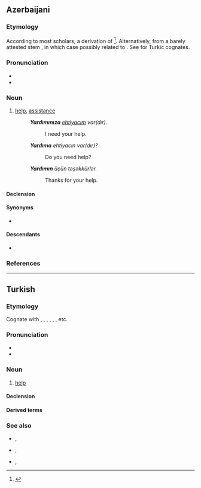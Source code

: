 ==Azerbaijani==
{{az-variant|c=јардым|r=yardım|a=}}

===Etymology===
According to most scholars, a derivation of {{der|az|fa|یار|tr=yâr}}<ref>{{R:trk:ESTJa|vol=IV|pages=142-143}}</ref>. 
Alternatively, from a barely attested stem {{m|und|*yar-|}}, in which case possibly related to {{m|trk-cmn|*yara-||to be good enough}}. See {{cog|tr|yardım}} for Turkic cognates.

===Pronunciation===
* {{IPA|az|[jɑrdɯm]}}
* {{hyphenation|az|yar|dım}}

===Noun===
{{az-noun|ı|lar}}

# [[help]], [[assistance]]
#: '''''Yardımınıza''' [[ehtiyac|ehtiyacım]] var(dır)''.
#:: I need your {{lb|az|plural}} help.
#: '''''Yardıma''' ehtiyacın var(dır)?''
#:: Do you {{lb|az|singular}} need help?
#: '''''Yardımın''' üçün təşəkkürlər.''
#:: Thanks for your {{lb|az|singular}} help.

====Declension====
{{az-latin-noun-decl|c|ı}}

====Synonyms====
* {{l|az|kömək}}

====Descendants====
* {{desc|fa|یاردم|bor=1|tr=yârdom, yârdum}}

===References===
<references/>

----

==Turkish==

===Etymology===
Cognate with {{cog|ba|ярҙам}}, {{cog|ky|жардам}},
{{cog|uz|yordam}},
{{cog|ug|ياردەم|}},
{{cog|tk|ýardam}},
{{cog|kk|жәрдем||help, assistance}}, etc.

===Pronunciation===
* {{IPA|tr|[jɑɾˈd̪ɯm]}}
* {{hyphenation|tr|yar|dım}}

===Noun===
{{tr-noun|ı|lar}}

# [[help]]

====Declension====
{{tr-infl-noun-c|ı|poss=1}}

====Derived terms====
{{der4|tr|yardım etmek|yardımcı|yardımcılık|yardımsever}}

===See also===
* {{l|tr|yardımınıza ihtiyacım var}}, {{l|tr|yardımına ihtiyacım var|gloss=I need your help}}
* {{l|tr|yardıma ihtiyacınız var mı?}}, {{l|tr|yardıma ihtiyacın var mı?|gloss=do you need help?}}
* {{l|tr|yardımınız için teşekkürler}}, {{l|tr|yardımın için teşekkürler|gloss=thanks for your help}}
